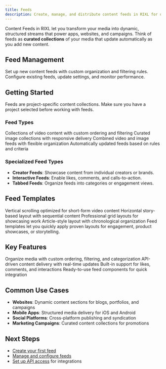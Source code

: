 ```yaml
---
title: Feeds
description: Create, manage, and distribute content feeds in RIXL for dynamic media delivery..
---
```




Content Feeds in RIXL let you transform your media into dynamic, structured streams that power apps, websites, and campaigns. Think of feeds as **curated collections** of your media that update automatically as you add new content.

## Feed Management

<Columns cols={2}>
  <Card
    title="Create Feed"
    href="/platform/dashboard/feeds/create-feed"
    icon="folder-plus"
  >
    Set up new content feeds with custom organization and filtering rules.
  </Card>
  <Card
    title="Manage Feeds"
    href="/platform/dashboard/feeds/manage-feeds"
    icon="settings"
  >
    Configure existing feeds, update settings, and monitor performance.
  </Card>
</Columns>

## Getting Started

<Callout type="info">
  Feeds are project-specific content collections. Make sure you have a project selected before working with feeds.
</Callout>

### Feed Types

<Columns cols={4}>
  <Card title="Video Feeds" icon="video">
    Collections of video content with custom ordering and filtering
  </Card>
  <Card title="Image Feeds" icon="image">
    Curated image collections with responsive delivery
  </Card>
  <Card title="Mixed Media" icon="layers">
    Combined video and image feeds with flexible organization
  </Card>
  <Card title="Dynamic Feeds" icon="workflow">
    Automatically updated feeds based on rules and criteria
  </Card>
</Columns>

### Specialized Feed Types

- **Creator Feeds**: Showcase content from individual creators or brands.
- **Interactive Feeds**: Enable likes, comments, and calls-to-action.
- **Tabbed Feeds**: Organize feeds into categories or engagement views.

## Feed Templates

<Columns cols={2}>
  <Card title="TikTok-Style Feeds">
    Vertical scrolling optimized for short-form video content
  </Card>
  <Card title="Instagram Stories">
    Horizontal story-based layout with sequential content
  </Card>
  <Card title="Portfolio Grid">
    Professional grid layouts for showcasing work
  </Card>
  <Card title="News Feed">
    Article-style layout with chronological organization
  </Card>
</Columns>

<Callout type="info">
  Feed templates let you quickly apply proven layouts for engagement, product showcases, or storytelling.
</Callout>

## Key Features

<Columns cols={2}>
  <Card title="Structured Content" icon="folder-icon">
    Organize media with custom ordering, filtering, and categorization
  </Card>
  <Card title="Dynamic Distribution" icon="activity">
    API-driven content delivery with real-time updates
  </Card>
  <Card title="Social Integration" icon="message-circle">
    Built-in support for likes, comments, and interactions
  </Card>
  <Card title="Embeddable Widgets" icon="code">
    Ready-to-use feed components for quick integration
  </Card>
</Columns>

## Common Use Cases

- **Websites**: Dynamic content sections for blogs, portfolios, and campaigns
- **Mobile Apps**: Structured media delivery for iOS and Android
- **Social Platforms**: Cross-platform publishing and syndication
- **Marketing Campaigns**: Curated content collections for promotions

## Next Steps

- [Create your first feed](/platform/dashboard/feeds/create-feed)
- [Manage and configure feeds](/platform/dashboard/feeds/manage-feeds)
- [Set up API access](/platform/api-documentation/create-key) for integrations
